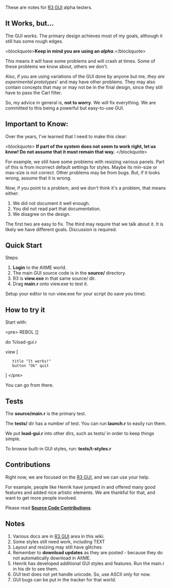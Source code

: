 These are notes for [[R3 GUI]] alpha testers.

==It Works, but...==

The GUI works. The primary design achieves most of my goals, although it still has some rough edges. 

&lt;blockquote&gt;'''Keep in mind you are using an ''alpha''.'''&lt;/blockquote&gt;

This means it will have some problems and will crash at times. Some of these problems we know about, others we don't.

Also, if you are using variations of the GUI done by anyone but me, ''they are experimental prototypes''' and may have other problems. They may also contain concepts that may or may not be in the final design, since they still have to pass the Carl filter.

So, my advice in general is, '''not to worry'''. We will fix everything. We are committed to this being a powerful but easy-to-use GUI.

==Important to Know:==

Over the years, I've learned that I need to make this clear:

&lt;blockquote&gt;
'''If part of the system does not seem to work right, let us know! Do not assume that it must remain that way.'''
&lt;/blockquote&gt;

For example, we still have some problems with resizing various panels. Part of this is from incorrect default settings for styles. Maybe its min-size or max-size is not correct. Other problems may be from bugs. But, if it looks wrong, assume that it is wrong.

Now, if you point to a problem, and we don't think it's a problem, that means either:

#We did not document it well enough.
#You did not read part that documentation.
#We disagree on the design.

The first two are easy to fix. The third may require that we talk about it. It is likely we have different goals. Discussion is required.

==Quick Start==

Steps:

#'''Login''' to the AltME world.
#The main GUI source code is in the '''source/''' directory.
#R3 is '''view.exe''' in that same source/ dir.
#Drag '''main.r''' onto view.exe to test it.

Setup your editor to run view.exe for your script (to save you time).

==How to try it==

Start with:

&lt;pre&gt;
REBOL []

do %load-gui.r

view [
    title &quot;It works!&quot;
    button &quot;Ok&quot; quit
]
&lt;/pre&gt;

You can go from there.

==Tests==

The '''source/main.r''' is the primary test.

The '''tests/''' dir has a number of test. You can run '''launch.r''' to easily run them.

We put '''load-gui.r''' into other dirs, such as tests/ in order to keep things simple.

To browse built-in GUI styles, run: '''tests/t-styles.r'''

==Contributions==

Right now, we are focused on the [[R3 GUI]], and we can use your help.

For example, people like Henrik have jumped in and offered many good features and added nice artistic elements. We are thankful for that, and want to get more people involved.

Please read '''[[Source Code Contributions]]'''.

==Notes==

#Various docs are in [[R3 GUI]] area in this wiki.
#Some styles still need work, including TEXT
#Layout and resizing may still have glitches
#Remember to '''download updates''' as they are posted - because they do not automatically download in AltME.
#Henrik has developed additional GUI styles and features. Run the main.r in his dir to see them.
#GUI text does not yet handle unicode. So, use ASCII only for now.
#GUI bugs can be put in the tracker for that world.